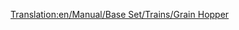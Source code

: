 [[Translation:en/Manual/Base Set/Trains/Grain Hopper]]
{{it/Manuale/Set base/Treni/StatVagoni|Nome=Carro a tramoggia per cereali
|Costo=2.132
|Vuoto=19 
|Pieno=49
|Pieno2=54
|Pieno3=56
|Capacità1=30 tonnellate di cereali
|Capacità2=35 tonnellate di cereali
|Capacità3=37 tonnellate di cereali
|Immagine1=[[File:it/Manuale/Set base/Treni/TramoggiaCerealiTeArB.png]]
|Immagine3=[[File:it/Manuale/Set base/Treni/TramoggiaCerealiTrB.png]]
|Immagine1m=[[File:it/Manuale/Set base/Treni/TramoggiaCerealiTeArM.png]]
|Immagine3m=[[File:it/Manuale/Set base/Treni/TramoggiaCerealiTrM.png]]
|ClimaB=8
|ClimaM=8
|Descrizione=Questa particolare tipologia di carro merci consente il carico di merci sfuse dall'alto e il loro scarico tramite ribaltamento laterale del vagone stesso. Questo metodo permette un caricamento abbastanza veloce ed un altrettante scaricamento del carro. Viene utilizzato per il trasporto di materie prime come ad esempio il carbone o i cereali.

'''N.B.''': i carri bestiame e quelli per cereali hanno capacità diverse, quindi compensare opportunamente quando si compone un treno misto da una fattoria.
}}